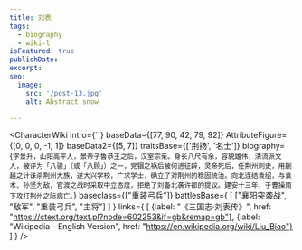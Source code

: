 ```yaml
---
title: 刘表
tags:
  - biography
  - wiki-l
isFeatured: true
publishDate:
excerpt:
seo:
  image:
    src: '/post-13.jpg'
    alt: Abstract snow

---
```



<CharacterWiki
  intro={``}
  baseData={[77, 90, 42, 79, 92]}
  AttributeFigure={[0, 0, 0, -1, 1]}
  baseData2={[5, 7]}
  traitsBase={['荆扬', '名士']}
  biography={`字景升，山阳高平人，景帝子鲁恭王之后，汉室宗亲。身长八尺有余，容貌雄伟，清流派文人，被评为「八骏」（或「八顾」）之一，党锢之祸后被何进征辟，灵帝死后，任荆州刺史，用蒯越之计诛杀荆州大族，遂大兴学校，广求学士，确立了对荆州的稳固统治。向北连结袁绍，与袁术、孙坚为敌，官渡之战时采取中立态度，拒绝了刘备北袭许都的提议。建安十三年，于曹操南下攻打荆州之际病亡。`}
  baseclass={["重装弓兵"]}
  battlesBase={
    [
      ["襄阳突袭战", "敌军", "重装弓兵", "主将"]
    ]
  }
  links={
    [
      {label: "《三国志·刘表传》", href: "https://ctext.org/text.pl?node=602253&if=gb&remap=gb"},
      {label: "Wikipedia - English Version", href: "https://en.wikipedia.org/wiki/Liu_Biao"}
    ]
  }
/>